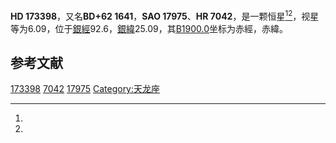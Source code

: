 {{Starbox begin
| name = HD 173398
}}
{{Starbox observe
| epoch = [[J2000.0|J2000.0]]
| constell = {{星座名待查}}<ref name=SIMBAD>{{cite web
 | url=http://simbad.u-strasbg.fr/simbad/sim-id?Ident=HR+7042
 | title =Pulsating variable Star
 | publisher=Centre de Données astronomiques de Strasbourg
 | work=SIMBAD
 | accessdate=2012-07-13}}</ref><ref name=DATA>{{cite web
 | url=http://vizier.u-strasbg.fr/viz-bin/VizieR-5?-out.add=.&-source=5050&-corr=PK=HR&-out.max=9999&HR=7042
 | title=VizieR Detailed Page
 | accessdate=2012-07-13
 | archive-date=2016-03-04
 | archive-url=https://web.archive.org/web/20160304221607/http://vizier.u-strasbg.fr/viz-bin/VizieR-5?-out.add=.&-source=5050&-corr=PK=HR&-out.max=9999&HR=7042
 | dead-url=no
 }}</ref>
| 星官 = 
| ra = {{RA|18|40|56.3}}<ref name=SIMBAD /><ref name=DATA />
| dec = {{DEC|+62|44|59}}<ref name=SIMBAD /><ref name=DATA />
| appmag_v = 6.09<ref name=SIMBAD /><ref name=DATA />
}}
{{Starbox character
| class = K0III<ref name=SIMBAD /><ref name=DATA />
| b-v = 0.98<ref name=SIMBAD /><ref name=DATA />
| u-b = <ref name=SIMBAD /><ref name=DATA />
| r-i = <ref name=SIMBAD /><ref name=DATA />
| variable = 
}}
{{Starbox astrometry
| radial_v = 
| prop_mo_ra = -26
| parallax = 
| p_error = 
}}
{{Starbox catalog
| names =BD+62 1641，[[SAO星表|SAO]] 17975，[[HD星表|HD]] 173398，[[HR星表|HR]] 7042}}
{{Starbox reference |Simbad=HR+7042}}
{{Starbox end}}

'''HD 173398'''，又名'''BD+62 1641'''，'''SAO 17975'''、'''HR 7042'''，是一颗恒星<ref name=SIMBAD /><ref name=DATA />，视星等为6.09，位于[[銀道座標系|銀經]]92.6，[[銀道座標系|銀緯]]25.09，其[[B1900.0|B1900.0]]坐标为赤經{{RA|18|40|3.8}}，赤緯{{DEC|+62|25.09|0}}。

== 参考文献 ==
{{reflist}}

{{star-stub}}

[[Category:HD和HDE天體|173398]]
[[Category:HR天體|7042]]
[[Category:SAO天體|17975]]
[[Category:天龙座|Category:天龙座]]